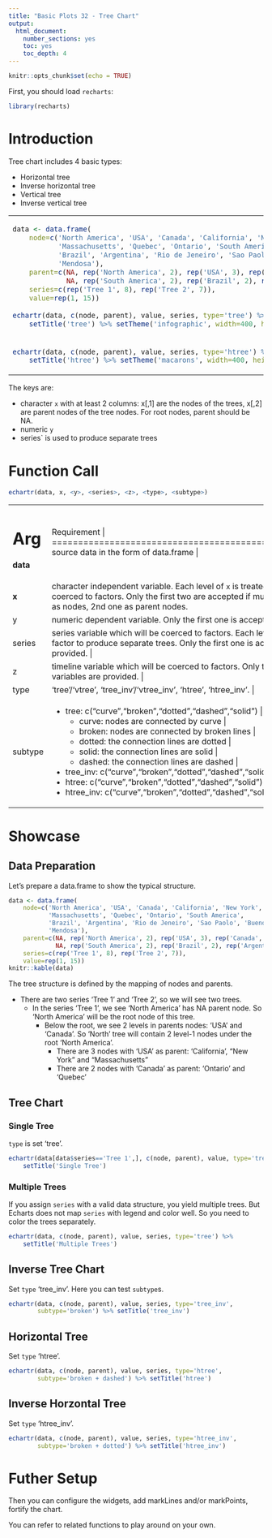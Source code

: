 ```yaml
---
title: "Basic Plots 32 - Tree Chart"
output: 
  html_document: 
    number_sections: yes
    toc: yes
    toc_depth: 4
---
```


```r
knitr::opts_chunk$set(echo = TRUE)
```

First, you should load `recharts`:
```r
library(recharts)
```

# Introduction

Tree chart includes 4 basic types:

- Horizontal tree
- Inverse horizontal tree
- Vertical tree
- Inverse vertical tree

<table id='intro'>
<tr><td>
```r
data <- data.frame(
    node=c('North America', 'USA', 'Canada', 'California', 'New York', 
           'Massachusetts', 'Quebec', 'Ontario', 'South America',
           'Brazil', 'Argentina', 'Rio de Jeneiro', 'Sao Paolo', 'Buenos Aires',
           'Mendosa'),
    parent=c(NA, rep('North America', 2), rep('USA', 3), rep('Canada', 2),
             NA, rep('South America', 2), rep('Brazil', 2), rep('Argentina', 2)),
    series=c(rep('Tree 1', 8), rep('Tree 2', 7)),
    value=rep(1, 15))
    
echartr(data, c(node, parent), value, series, type='tree') %>%
    setTitle('tree') %>% setTheme('infographic', width=400, height=300)
```
</td>
<td>
```r
echartr(data, c(node, parent), value, series, type='tree_inv') %>%
    setTitle('tree_inv') %>% setTheme('roma', width=400, height=300)
```
</td></tr>
<tr><td>
```r
echartr(data, c(node, parent), value, series, type='htree') %>%
    setTitle('htree') %>% setTheme('macarons', width=400, height=300)
```
</td><td>
```r
echartr(data, c(node, parent), value, series, type='htree_inv') %>%
    setTitle('htree_inv') %>% setTheme('macarons2', width=400, height=300)
```
</td></tr>
</table>

The keys are:

- character `x` with at least 2 columns: x[,1] are the nodes of the trees, x[,2] are parent nodes of the tree nodes. For root nodes, parent should be NA.
- numeric `y`
- series` is used to produce separate trees

# Function Call

```r
echartr(data, x, <y>, <series>, <z>, <type>, <subtype>)
```

+--------+--------------------------------------------------------------------+
| Arg    |  Requirement                                                       |
+========+====================================================================+
|**data**| source data in the form of data.frame                            |
+--------+--------------------------------------------------------------------+
| **x**  | character independent variable. Each level of `x` is treated as a data series. Other type will be coerced to factors. Only the first two are accepted if multiple variables are provided: 1st one as nodes, 2nd one as parent nodes. |
+--------+--------------------------------------------------------------------+
| y      | numeric dependent variable. Only the first one is accepted if multiple variables are provided. |
+--------+--------------------------------------------------------------------+
| series | series variable which will be coerced to factors. Each level of `series` is treated as a subsetting factor to produce separate trees. Only the first one is accepted if multiple variables are provided. |
+--------+--------------------------------------------------------------------+
|  z     | timeline variable which will be coerced to factors. Only the first one is accepted if multiple variables are provided. |
+--------+--------------------------------------------------------------------+
| type   | 'tree'/'vtree', 'tree_inv'/'vtree_inv', 'htree', 'htree_inv'. |
+--------+--------------------------------------------------------------------+
| subtype| - tree: c("curve","broken","dotted","dashed","solid") | 
|        |     + curve: nodes are connected by curve |
|        |     + broken: nodes are connected by broken lines |
|        |     + dotted: the connection lines are dotted |
|        |     + solid: the connection lines are solid |
|        |     + dashed: the connection lines are dashed |
|        | - tree_inv: c("curve","broken","dotted","dashed","solid") |
|        | - htree: c("curve","broken","dotted","dashed","solid") |
|        | - htree_inv: c("curve","broken","dotted","dashed","solid") |
+--------+--------------------------------------------------------------------+


# Showcase

## Data Preparation

Let's prepare a data.frame to show the typical structure.

```r
data <- data.frame(
    node=c('North America', 'USA', 'Canada', 'California', 'New York', 
           'Massachusetts', 'Quebec', 'Ontario', 'South America',
           'Brazil', 'Argentina', 'Rio de Jeneiro', 'Sao Paolo', 'Buenos Aires',
           'Mendosa'),
    parent=c(NA, rep('North America', 2), rep('USA', 3), rep('Canada', 2),
             NA, rep('South America', 2), rep('Brazil', 2), rep('Argentina', 2)),
    series=c(rep('Tree 1', 8), rep('Tree 2', 7)),
    value=rep(1, 15))
knitr::kable(data)
```

The tree structure is defined by the mapping of nodes and parents.

- There are two series 'Tree 1' and 'Tree 2', so we will see two trees.
    - In the series 'Tree 1', we see 'North America' has NA parent node. So 'North America' will be the root node of this tree.
        - Below the root, we see 2 levels in parents nodes: 'USA' and 'Canada'. So 'North' tree will contain 2 level-1 nodes under the root 'North America'.
            - There are 3 nodes with 'USA' as parent: 'California', "New York" and "Massachusetts"
            - There are 2 nodes with 'Canada' as parent: 'Ontario' and 'Quebec'

## Tree Chart

### Single Tree

`type` is set 'tree'.

```r
echartr(data[data$series=='Tree 1',], c(node, parent), value, type='tree') %>%
    setTitle('Single Tree')
```

### Multiple Trees

If you assign `series` with a valid data structure, you yield multiple trees.
But Echarts does not map `series` with legend and color well. So you need to color the trees separately.

```r
echartr(data, c(node, parent), value, series, type='tree') %>%
    setTitle('Multiple Trees')
```

## Inverse Tree Chart

Set `type` 'tree_inv'. Here you can test `subtype`s. 

```r
echartr(data, c(node, parent), value, series, type='tree_inv',
        subtype='broken') %>% setTitle('tree_inv')
```

## Horizontal Tree

Set `type` 'htree'.

```r
echartr(data, c(node, parent), value, series, type='htree', 
        subtype='broken + dashed') %>% setTitle('htree')
```

## Inverse Horzontal Tree

Set `type` 'htree_inv'.

```r
echartr(data, c(node, parent), value, series, type='htree_inv', 
        subtype='broken + dotted') %>% setTitle('htree_inv')
```


# Futher Setup

Then you can configure the widgets, add markLines and/or markPoints, fortify the chart.

You can refer to related functions to play around on your own.


